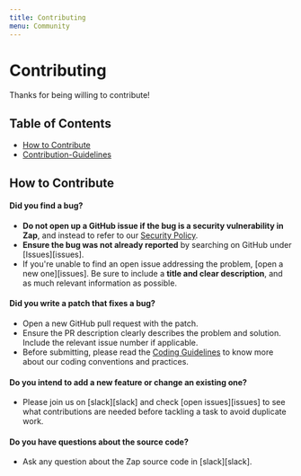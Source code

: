 ```yaml
---
title: Contributing
menu: Community
---
```


# Contributing

Thanks for being willing to contribute!

## Table of Contents

- [How to Contribute](#How-to-Contribute)
- [Contribution-Guidelines](#Contribution-Guidelines)

## How to Contribute

#### Did you find a bug?

- **Do not open up a GitHub issue if the bug is a security vulnerability in Zap**, and instead to refer to our [Security Policy](../README.md#security).
- **Ensure the bug was not already reported** by searching on GitHub under [Issues][issues].
- If you're unable to find an open issue addressing the problem, [open a new one][issues]. Be sure to include a **title and clear description**, and as much relevant information as possible.

#### **Did you write a patch that fixes a bug?**

- Open a new GitHub pull request with the patch.
- Ensure the PR description clearly describes the problem and solution. Include the relevant issue number if applicable.
- Before submitting, please read the [Coding Guidelines](#coding-guidelines) to know more about our coding conventions and practices.

#### **Do you intend to add a new feature or change an existing one?**

- Please join us on [slack][slack] and check [open issues][issues] to see what contributions are needed before tackling a task to avoid duplicate work.

#### **Do you have questions about the source code?**

- Ask any question about the Zap source code in [slack][slack].

